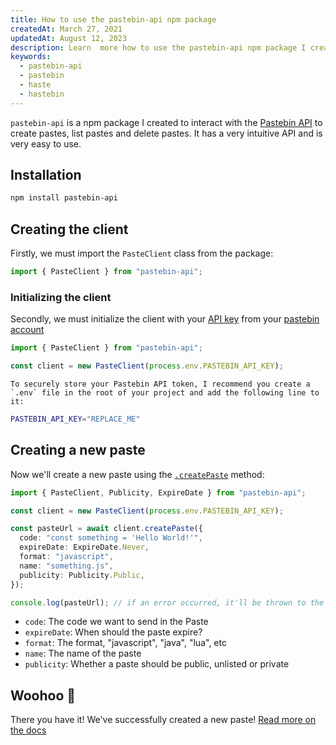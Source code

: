 ```yaml
---
title: How to use the pastebin-api npm package
createdAt: March 27, 2021
updatedAt: August 12, 2023
description: Learn  more how to use the pastebin-api npm package I created.
keywords:
  - pastebin-api
  - pastebin
  - haste
  - hastebin
---
```


`pastebin-api` is a npm package I created to interact with the [Pastebin API](https://pastebin.com/doc_api) to create pastes, list pastes and delete pastes.
It has a very intuitive API and is very easy to use.

## Installation

```bash --command=true
npm install pastebin-api
```

## Creating the client

Firstly, we must import the `PasteClient` class from the package:

```typescript title="src/index.ts"
import { PasteClient } from "pastebin-api";
```

### Initializing the client

Secondly, we must initialize the client with your [API key](https://pastebin.com/doc_api#1) from your [pastebin account](https://pastebin.com/login)

```typescript title="src/index.ts" {3}
import { PasteClient } from "pastebin-api";

const client = new PasteClient(process.env.PASTEBIN_API_KEY);
```

<Info title="Securely storing the Pastebin API token">

    To securely store your Pastebin API token, I recommend you create a `.env` file in the root of your project and add the following line to it:

```bash
PASTEBIN_API_KEY="REPLACE_ME"
```

<p />

</Info>

## Creating a new paste

Now we'll create a new paste using the [`.createPaste`](https://github.com/Dev-CasperTheGhost/pastebin-api/blob/main/docs/README.md#create-a-paste) method:

```typescript title="src/index.ts" {5-14} /Publicity, ExpireDate/
import { PasteClient, Publicity, ExpireDate } from "pastebin-api";

const client = new PasteClient(process.env.PASTEBIN_API_KEY);

const pasteUrl = await client.createPaste({
  code: "const something = 'Hello World!'",
  expireDate: ExpireDate.Never,
  format: "javascript",
  name: "something.js",
  publicity: Publicity.Public,
});

console.log(pasteUrl); // if an error occurred, it'll be thrown to the console.
```

- `code`: The code we want to send in the Paste
- `expireDate`: When should the paste expire?
- `format`: The format, "javascript", "java", "lua", etc
- `name`: The name of the paste
- `publicity`: Whether a paste should be public, unlisted or private

## Woohoo 🎉

There you have it! We've successfully created a new paste! [Read more on the docs](https://github.com/Dev-CasperTheGhost/pastebin-api/blob/main/docs/README.md)
